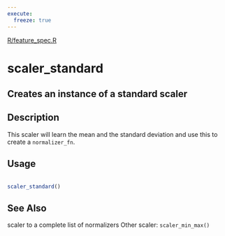 ```yaml
---
execute:
  freeze: true
---
```


[R/feature_spec.R](https://github.com/rstudio/tfdatasets//blob/main/R/feature_spec.R#L498) 

# scaler_standard

## Creates an instance of a standard scaler

## Description
 This scaler will learn the mean and the standard deviation and use this to create a `normalizer_fn`. 


## Usage
```r
 
scaler_standard() 
```







## See Also
 scaler to a complete list of normalizers  Other scaler:  `scaler_min_max()` 

